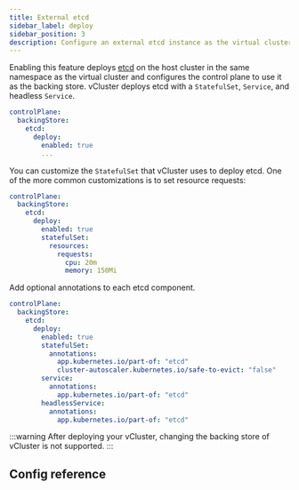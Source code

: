 ```yaml
---
title: External etcd
sidebar_label: deploy
sidebar_position: 3
description: Configure an external etcd instance as the virtual cluster's backing store.
---
```



Enabling this feature deploys [etcd](https://etcd.io/) on the host cluster in the same namespace as the virtual cluster and configures the control plane to use it as the backing store. vCluster deploys etcd with a `StatefulSet`, `Service`, and headless `Service`.
```yaml
controlPlane:
  backingStore:
    etcd:
      deploy:
        enabled: true
        ...
```

You can customize the `StatefulSet`  that vCluster uses to deploy etcd. One of the more common customizations is to set resource requests:
```yaml
controlPlane:
  backingStore:
    etcd:
      deploy:
        enabled: true
        statefulSet:
          resources:
            requests:
              cpu: 20m
              memory: 150Mi
```

Add optional annotations to each etcd component.
```yaml
controlPlane:
  backingStore:
    etcd:
      deploy:
        enabled: true
        statefulSet:
          annotations:
            app.kubernetes.io/part-of: "etcd"
            cluster-autoscaler.kubernetes.io/safe-to-evict: "false"
        service:
          annotations:
            app.kubernetes.io/part-of: "etcd"
        headlessService:
          annotations:
            app.kubernetes.io/part-of: "etcd"
```

:::warning
After deploying your vCluster, changing the backing store of vCluster is not supported.
:::

## Config reference

<ConfigReference/>

